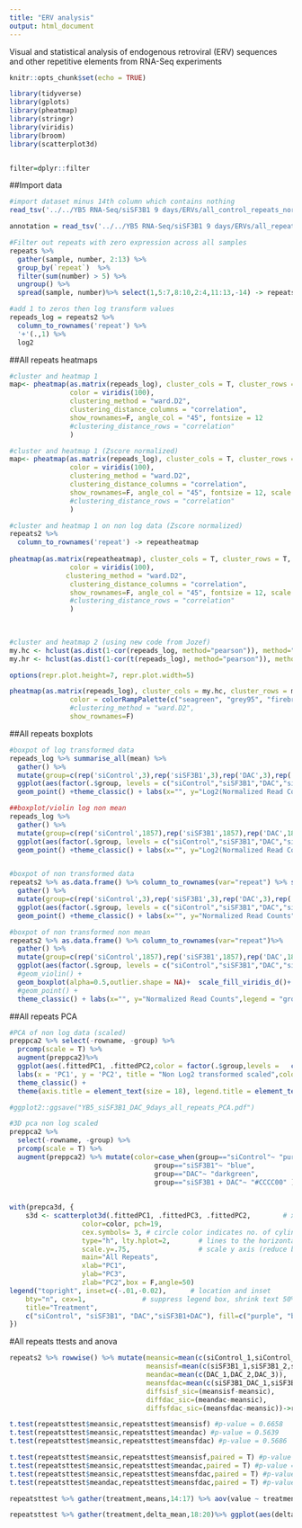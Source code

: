 ```yaml
---
title: "ERV analysis"
output: html_document
---
```


Visual and statistical analysis of endogenous retroviral (ERV) sequences and other repetitive elements from RNA-Seq experiments

```r
knitr::opts_chunk$set(echo = TRUE)

library(tidyverse)
library(gplots)
library(pheatmap)
library(stringr)
library(viridis)
library(broom)
library(scatterplot3d)


filter=dplyr::filter
```



##Import data
```r

#import dataset minus 14th column which contains nothing
read_tsv('../../YB5 RNA-Seq/siSF3B1 9 days/ERVs/all_control_repeats_norm.txt') %>% select(1:4,8:10,5:7,11:13,-14) %>% rename(siControl_1="siC1_S1",siControl_2="siC2_S2",siControl_3="siC3_S3",siSF3B1_1="siSF1_S4",siSF3B1_2="siSF2_S5",siSF3B1_3="siSF3_S6",DAC_1="siCdac1_S7",DAC_2="siCdac2_S8",DAC_3="siCdac3_S9",siSF3B1_DAC_1="siSFdac1_S10",siSF3B1_DAC_2="siSFdac2_S11",siSF3B1_DAC_3="siSFdac3_S12")->repeats

annotation = read_tsv('../../YB5 RNA-Seq/siSF3B1 9 days/ERVs/all_repeats_List.txt',col_names=c('repeat','family','species'))

#Filter out repeats with zero expression across all samples
repeats %>% 
  gather(sample, number, 2:13) %>% 
  group_by(`repeat`)  %>%
  filter(sum(number) > 5) %>% 
  ungroup() %>%
  spread(sample, number)%>% select(1,5:7,8:10,2:4,11:13,-14) -> repeats2

#add 1 to zeros then log transform values
repeads_log = repeats2 %>% 
  column_to_rownames('repeat') %>% 
  '+'(.,1) %>% 
  log2 
```

##All repeats heatmaps
```r
#cluster and heatmap 1 
map<- pheatmap(as.matrix(repeads_log), cluster_cols = T, cluster_rows = T, 
               color = viridis(100), 
               clustering_method = "ward.D2",
               clustering_distance_columns = "correlation",
               show_rownames=F, angle_col = "45", fontsize = 12
               #clustering_distance_rows = "correlation"
               )

#cluster and heatmap 1 (Zscore normalized)
map<- pheatmap(as.matrix(repeads_log), cluster_cols = T, cluster_rows = T, 
               color = viridis(100), 
               clustering_method = "ward.D2",
               clustering_distance_columns = "correlation",
               show_rownames=F, angle_col = "45", fontsize = 12, scale = "row"
               #clustering_distance_rows = "correlation"
               )

#cluster and heatmap 1 on non log data (Zscore normalized)
repeats2 %>% 
  column_to_rownames('repeat') -> repeatheatmap
  
pheatmap(as.matrix(repeatheatmap), cluster_cols = T, cluster_rows = T, 
               color = viridis(100), 
              clustering_method = "ward.D2",
               clustering_distance_columns = "correlation",
               show_rownames=F, angle_col = "45", fontsize = 12, scale = "row"
               #clustering_distance_rows = "correlation"
               )
  
  

#cluster and heatmap 2 (using new code from Jozef)
my.hc <- hclust(as.dist(1-cor(repeads_log, method="pearson")), method="complete")
my.hr <- hclust(as.dist(1-cor(t(repeads_log), method="pearson")), method="complete")

options(repr.plot.height=7, repr.plot.width=5)

pheatmap(as.matrix(repeads_log), cluster_cols = my.hc, cluster_rows = my.hr, 
               color = colorRampPalette(c("seagreen", "grey95", "firebrick3"))(50), 
               #clustering_method = "ward.D2",
               show_rownames=F)

```

##All repeats boxplots
```r

#boxpot of log transformed data
repeads_log %>% summarise_all(mean) %>% 
  gather() %>% 
  mutate(group=c(rep('siControl',3),rep('siSF3B1',3),rep('DAC',3),rep('siSF3B1 + DAC',3))) %>%
  ggplot(aes(factor(.$group, levels = c("siControl","siSF3B1","DAC","siSF3B1 + DAC")),value, fill = factor(.$group, levels =  c("siControl","siSF3B1","DAC","siSF3B1 + DAC")))) + geom_boxplot() +   scale_fill_viridis_d()+
  geom_point() +theme_classic() + labs(x="", y="Log2(Normalized Read Counts)",legend = "group" ,title = "Log2 transformed")  + theme_classic() + theme(legend.position = "none", text = element_text(size=20))

##boxplot/violin log non mean
repeads_log %>% 
  gather() %>% 
  mutate(group=c(rep('siControl',1857),rep('siSF3B1',1857),rep('DAC',1857),rep('siSF3B1 + DAC',1857))) %>%
  ggplot(aes(factor(.$group, levels = c("siControl","siSF3B1","DAC","siSF3B1 + DAC")),value, fill = factor(.$group, levels =  c("siControl","siSF3B1","DAC","siSF3B1 + DAC"))))  + geom_violin()+ geom_boxplot(fill="white",alpha=0.5,width=0.3) +   scale_fill_viridis_d()+
  geom_point() +theme_classic() + labs(x="", y="Log2(Normalized Read Counts)",legend = "group" ,title = "Log2 transformed")  + theme_classic() + theme(legend.position = "none", text = element_text(size=18)) +ylim(0,22)


#boxpot of non transformed data
repeats2 %>% as.data.frame() %>% column_to_rownames(var="repeat") %>% summarise_all(mean) %>% 
  gather() %>% 
  mutate(group=c(rep('siControl',3),rep('siSF3B1',3),rep('DAC',3),rep('siSF3B1 + DAC',3))) %>%
  ggplot(aes(factor(.$group, levels = c("siControl","siSF3B1","DAC","siSF3B1 + DAC")),value, fill = factor(.$group, levels =  c("siControl","siSF3B1","DAC","siSF3B1 + DAC")))) + geom_boxplot() +   scale_fill_viridis_d()+
  geom_point() +theme_classic() + labs(x="", y="Normalized Read Counts",legend = "group" ,title = "Non log transformed")  + theme_classic() + theme(legend.position = "none", text = element_text(size=20))

#boxpot of non transformed non mean
repeats2 %>% as.data.frame() %>% column_to_rownames(var="repeat")%>% 
  gather() %>% 
  mutate(group=c(rep('siControl',1857),rep('siSF3B1',1857),rep('DAC',1857),rep('siSF3B1 + DAC',1857))) %>%
  ggplot(aes(factor(.$group, levels = c("siControl","siSF3B1","DAC","siSF3B1 + DAC")),value, fill = factor(.$group, levels =  c("siControl","siSF3B1","DAC","siSF3B1 + DAC")))) +
  #geom_violin() + 
  geom_boxplot(alpha=0.5,outlier.shape = NA)+  scale_fill_viridis_d()+
  #geom_point() +
  theme_classic() + labs(x="", y="Normalized Read Counts",legend = "group" ,title = "Non log transformed")  + theme_classic() + theme(legend.position = "none", text = element_text(size=20)) + ylim(0,10000) #+ coord_cartesian(ylim = c(0,700))
```

##All repeats PCA
```r
#PCA of non log data (scaled)
preppca2 %>% select(-rowname, -group) %>%
  prcomp(scale = T) %>% 
  augment(preppca2)%>% 
  ggplot(aes(.fittedPC1, .fittedPC2,color = factor(.$group,levels =   c("siControl","siSF3B1","DAC","siSF3B1 + DAC"))))  + geom_point(size=6)+
  labs(x = 'PC1', y = 'PC2', title = "Non Log2 transformed scaled",color="Treatment") +
  theme_classic() +
  theme(axis.title = element_text(size = 18), legend.title = element_text(size = 18), axis.text = element_text(size=14),legend.text = element_text(size = 14)) + scale_color_viridis_d(alpha = 0.8) #scale_color_manual(values = c("purple","blue","darkgreen","#CCCC00"))

#ggplot2::ggsave("YB5_siSF3B1_DAC_9days_all_repeats_PCA.pdf")

#3D pca non log scaled
preppca2 %>%
  select(-rowname, -group) %>%
  prcomp(scale = T) %>% 
  augment(preppca2) %>% mutate(color=case_when(group=="siControl"~ "purple",
                                    group=="siSF3B1"~ "blue",
                                    group=="DAC"~ "darkgreen",
                                    group=="siSF3B1 + DAC"~ "#CCCC00" )) ->prepca3d
  
  
with(prepca3d, {
    s3d <- scatterplot3d(.fittedPC1, .fittedPC3, .fittedPC2,        # x y and z axis
                  color=color, pch=19,
                  cex.symbols= 3, # circle color indicates no. of cylinders
                  type="h", lty.hplot=2,       # lines to the horizontal plane
                  scale.y=.75,                 # scale y axis (reduce by 25%)
                  main="All Repeats",
                  xlab="PC1",
                  ylab="PC3",
                  zlab="PC2",box = F,angle=50)
legend("topright", inset=c(-.01,-0.02),      # location and inset
    bty="n", cex=1,              # suppress legend box, shrink text 50%
    title="Treatment",
    c("siControl", "siSF3B1", "DAC","siSF3B1+DAC"), fill=c("purple", "blue", "darkgreen","#CCCC00"))
})
```


#All repeats ttests and anova
```r
repeats2 %>% rowwise() %>% mutate(meansic=mean(c(siControl_1,siControl_2,siControl_3)),
                                  meansisf=mean(c(siSF3B1_1,siSF3B1_2,siSF3B1_3)), 
                                  meandac=mean(c(DAC_1,DAC_2,DAC_3)),
                                  meansfdac=mean(c(siSF3B1_DAC_1,siSF3B1_DAC_2,siSF3B1_DAC_3)),
                                  diffsisf_sic=(meansisf-meansic),
                                  diffdac_sic=(meandac-meansic),
                                  diffsfdac_sic=(meansfdac-meansic))->repeatsttest

t.test(repeatsttest$meansic,repeatsttest$meansisf) #p-value = 0.6658
t.test(repeatsttest$meansic,repeatsttest$meandac) #p-value = 0.5639
t.test(repeatsttest$meansic,repeatsttest$meansfdac) #p-value = 0.5686

t.test(repeatsttest$meansic,repeatsttest$meansisf,paired = T) #p-value = 0.0001066
t.test(repeatsttest$meansic,repeatsttest$meandac,paired = T) #p-value = 8.775e-07
t.test(repeatsttest$meansic,repeatsttest$meansfdac,paired = T) #p-value = 0.0009489
t.test(repeatsttest$meandac,repeatsttest$meansfdac,paired = T) #p-value = 0.8836

repeatsttest %>% gather(treatment,means,14:17) %>% aov(value ~ treatment,data=.)  %>% TukeyHSD() %>% tidy() #no significant differences

repeatsttest %>% gather(treatment,delta_mean,18:20)%>% ggplot(aes(delta_mean,fill=treatment)) + geom_density(alpha=0.5, position = 'identity') + coord_cartesian(xlim = c(-1000,1000)) + geom_vline(xintercept = 0)
```